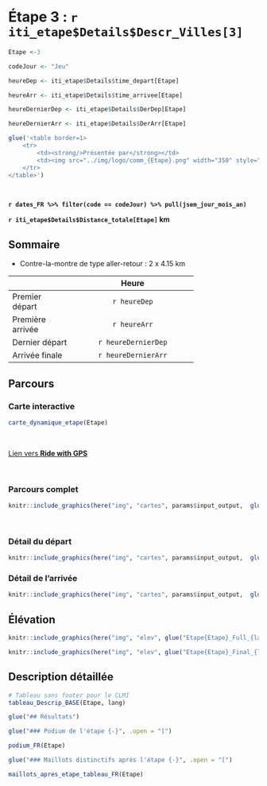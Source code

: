 <!-- Besoin de changer le # de la ville du titre et la variable Etape et codeJour -->

<!-- CLMI -->

# Étape 3 : `r iti_etape$Details$Descr_Villes[3]` {#etape3}


```r
Etape <-3

codeJour <- "Jeu"

heureDep <- iti_etape$Details$time_depart[Etape]

heureArr <- iti_etape$Details$time_arrivee[Etape]

heureDernierDep <- iti_etape$Details$DerDep[Etape]

heureDernierArr <- iti_etape$Details$DerArr[Etape]

```

```r

glue('<table border=1>
    <tr>
        <td><strong/>Présentée par</strong></td>
        <td><img src="../img/logo/comm_{Etape}.png" width="350" style="float:right"></td>
    </tr>
</table>')
```

<br/>

**`r dates_FR %>% filter(code == codeJour) %>% pull(jsem_jour_mois_an)`** 

 **`r iti_etape$Details$Distance_totale[Etape]` km**


## Sommaire

- Contre-la-montre de type aller-retour : 2 x 4.15 km

----------------------------------------------------
                                              Heure
----------------- ----------------------------------
Premier départ                        `r heureDep`

Première arrivée                       `r heureArr`

Dernier départ                        `r heureDernierDep`

Arrivée finale                         `r heureDernierArr`
----------------------------------------------------

## Parcours

### Carte interactive


```r

carte_dynamique_etape(Etape)

```


<br/>

<a href="`r iti_etape$Details$Liens[Etape]`" target="blank">Lien vers <strong>Ride with GPS</strong></a>

<br/>

### Parcours complet

```r

knitr::include_graphics(here("img", "cartes", params$input_output,  glue("Etape{Etape}_Full.png")))

```

<br/>

### Détail du départ


```r

knitr::include_graphics(here("img", "cartes", params$input_output,  glue("Etape{Etape}_Dep.png")))

```

### Détail de l'arrivée

```r

knitr::include_graphics(here("img", "cartes", params$input_output,  glue("Etape{Etape}_Arr.png")))

```


## Élévation

```r

knitr::include_graphics(here("img", "elev", glue("Etape{Etape}_Full_{lang}.png")))

```

```r

knitr::include_graphics(here("img", "elev", glue("Etape{Etape}_Final_{lang}.png")))

```

## Description détaillée

```r

# Tableau sans footer pour le CLMI
tableau_Descrip_BASE(Etape, lang)

```

<!-- impression des résultats si existent  -->

```r

glue("## Résultats")
```


```r

glue("### Podium de l'étape {-}", .open = "[")
```


```r

podium_FR(Etape)

```



```r

glue("### Maillots distinctifs après l'étape {-}", .open = "[")
```

```r

maillots_apres_etape_tableau_FR(Etape)

```
